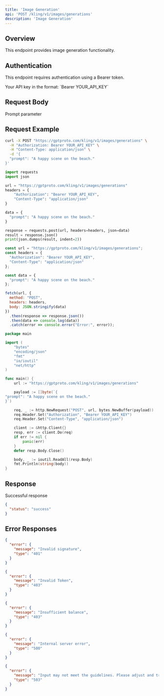 ```yaml
---
title: 'Image Generation'
api: 'POST /kling/v1/images/generations'
description: 'Image Generation'
---
```


## Overview

This endpoint provides image generation functionality.

## Authentication

This endpoint requires authentication using a Bearer token.

<ParamField header="Authorization" type="string" required default="sk-***********">
  Your API key in the format: `Bearer YOUR_API_KEY`
</ParamField>

## Request Body

<ParamField body="prompt" type="string" required default="A happy scene on the beach.">
  Prompt parameter
</ParamField>

## Request Example

<CodeGroup>

```bash cURL
curl -X POST "https://gptproto.com/kling/v1/images/generations" \
  -H "Authorization: Bearer YOUR_API_KEY" \
  -H "Content-Type: application/json" \
  -d '{
  "prompt": "A happy scene on the beach."
}'
```

```python Python
import requests
import json

url = "https://gptproto.com/kling/v1/images/generations"
headers = {
    "Authorization": "Bearer YOUR_API_KEY",
    "Content-Type": "application/json"
}

data = {
  "prompt": "A happy scene on the beach."
}

response = requests.post(url, headers=headers, json=data)
result = response.json()
print(json.dumps(result, indent=2))
```

```javascript JavaScript
const url = "https://gptproto.com/kling/v1/images/generations";
const headers = {
  "Authorization": "Bearer YOUR_API_KEY",
  "Content-Type": "application/json"
};

const data = {
  "prompt": "A happy scene on the beach."
};

fetch(url, {
  method: "POST",
  headers: headers,
  body: JSON.stringify(data)
})
  .then(response => response.json())
  .then(data => console.log(data))
  .catch(error => console.error("Error:", error));
```

```go Go
package main

import (
    "bytes"
    "encoding/json"
    "fmt"
    "io/ioutil"
    "net/http"
)

func main() {
    url := "https://gptproto.com/kling/v1/images/generations"

    payload := []byte(`{
"prompt": "A happy scene on the beach."
}`)

    req, _ := http.NewRequest("POST", url, bytes.NewBuffer(payload))
    req.Header.Set("Authorization", "Bearer YOUR_API_KEY")
    req.Header.Set("Content-Type", "application/json")

    client := &http.Client{}
    resp, err := client.Do(req)
    if err != nil {
        panic(err)
    }
    defer resp.Body.Close()

    body, _ := ioutil.ReadAll(resp.Body)
    fmt.Println(string(body))
}
```

</CodeGroup>

## Response

<ResponseField name="Success" type="200">
  Successful response

```json
{
  "status": "success"
}
```
</ResponseField>

## Error Responses

<ResponseExample>

```json 401 - Invalid signature
{
  "error": {
    "message": "Invalid signature",
    "type": "401"
  }
}
```

```json 403 - Invalid Token
{
  "error": {
    "message": "Invalid Token",
    "type": "403"
  }
}
```

```json 403 - Insufficient balance
{
  "error": {
    "message": "Insufficient balance",
    "type": "403"
  }
}
```

```json 500 - Internal server error
{
  "error": {
    "message": "Internal server error",
    "type": "500"
  }
}
```

```json 503 - Content policy violation
{
  "error": {
    "message": "Input may not meet the guidelines. Please adjust and try again.",
    "type": "503"
  }
}
```

</ResponseExample>

